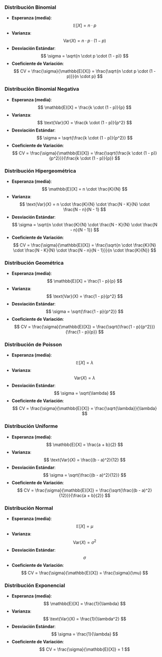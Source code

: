 ### Distribución Binomial

-   **Esperanza (media)**: $$
    \mathbb{E}[X] = n \cdot p
    $$
-   **Varianza**: $$
    \text{Var}(X) = n \cdot p \cdot (1 - p)
    $$
-   **Desviación Estándar**: $$
    \sigma = \sqrt{n \cdot p \cdot (1 - p)}
    $$
-   **Coeficiente de Variación**: $$
    CV = \frac{\sigma}{\mathbb{E}[X]} = \frac{\sqrt{n \cdot p \cdot (1 - p)}}{n \cdot p}
    $$

### Distribución Binomial Negativa

-   **Esperanza (media)**: $$
    \mathbb{E}[X] = \frac{k \cdot (1 - p)}{p}
    $$
-   **Varianza**: $$
    \text{Var}(X) = \frac{k \cdot (1 - p)}{p^2}
    $$
-   **Desviación Estándar**: $$
    \sigma = \sqrt{\frac{k \cdot (1 - p)}{p^2}}
    $$
-   **Coeficiente de Variación**: $$
    CV = \frac{\sigma}{\mathbb{E}[X]} = \frac{\sqrt{\frac{k \cdot (1 - p)}{p^2}}}{\frac{k \cdot (1 - p)}{p}}
    $$

### Distribución Hipergeométrica

-   **Esperanza (media)**: $$
    \mathbb{E}[X] = n \cdot \frac{K}{N}
    $$
-   **Varianza**: $$
    \text{Var}(X) = n \cdot \frac{K}{N} \cdot \frac{N - K}{N} \cdot \frac{N - n}{N - 1}
    $$
-   **Desviación Estándar**: $$
    \sigma = \sqrt{n \cdot \frac{K}{N} \cdot \frac{N - K}{N} \cdot \frac{N - n}{N - 1}}
    $$
-   **Coeficiente de Variación**: $$
    CV = \frac{\sigma}{\mathbb{E}[X]} = \frac{\sqrt{n \cdot \frac{K}{N} \cdot \frac{N - K}{N} \cdot \frac{N - n}{N - 1}}}{n \cdot \frac{K}{N}}
    $$

### Distribución Geométrica

-   **Esperanza (media)**: $$
    \mathbb{E}[X] = \frac{1 - p}{p}
    $$
-   **Varianza**: $$
    \text{Var}(X) = \frac{1 - p}{p^2}
    $$
-   **Desviación Estándar**: $$
    \sigma = \sqrt{\frac{1 - p}{p^2}}
    $$
-   **Coeficiente de Variación**: $$
    CV = \frac{\sigma}{\mathbb{E}[X]} = \frac{\sqrt{\frac{1 - p}{p^2}}}{\frac{1 - p}{p}}
    $$

### Distribución de Poisson

-   **Esperanza (media)**: $$
    \mathbb{E}[X] = \lambda
    $$
-   **Varianza**: $$
    \text{Var}(X) = \lambda
    $$
-   **Desviación Estándar**: $$
    \sigma = \sqrt{\lambda}
    $$
-   **Coeficiente de Variación**: $$
    CV = \frac{\sigma}{\mathbb{E}[X]} = \frac{\sqrt{\lambda}}{\lambda}
    $$

### Distribución Uniforme

-   **Esperanza (media)**: $$
    \mathbb{E}[X] = \frac{a + b}{2}
    $$
-   **Varianza**: $$
    \text{Var}(X) = \frac{(b - a)^2}{12}
    $$
-   **Desviación Estándar**: $$
    \sigma = \sqrt{\frac{(b - a)^2}{12}}
    $$
-   **Coeficiente de Variación**: $$
    CV = \frac{\sigma}{\mathbb{E}[X]} = \frac{\sqrt{\frac{(b - a)^2}{12}}}{\frac{a + b}{2}}
    $$

### Distribución Normal

-   **Esperanza (media)**: $$
    \mathbb{E}[X] = \mu
    $$
-   **Varianza**: $$
    \text{Var}(X) = \sigma^2
    $$
-   **Desviación Estándar**: $$
    \sigma
    $$
-   **Coeficiente de Variación**: $$
    CV = \frac{\sigma}{\mathbb{E}[X]} = \frac{\sigma}{\mu}
    $$

### Distribución Exponencial

-   **Esperanza (media)**: $$
    \mathbb{E}[X] = \frac{1}{\lambda}
    $$
-   **Varianza**: $$
    \text{Var}(X) = \frac{1}{\lambda^2}
    $$
-   **Desviación Estándar**: $$
    \sigma = \frac{1}{\lambda}
    $$
-   **Coeficiente de Variación**: $$
    CV = \frac{\sigma}{\mathbb{E}[X]} = 1
    $$
